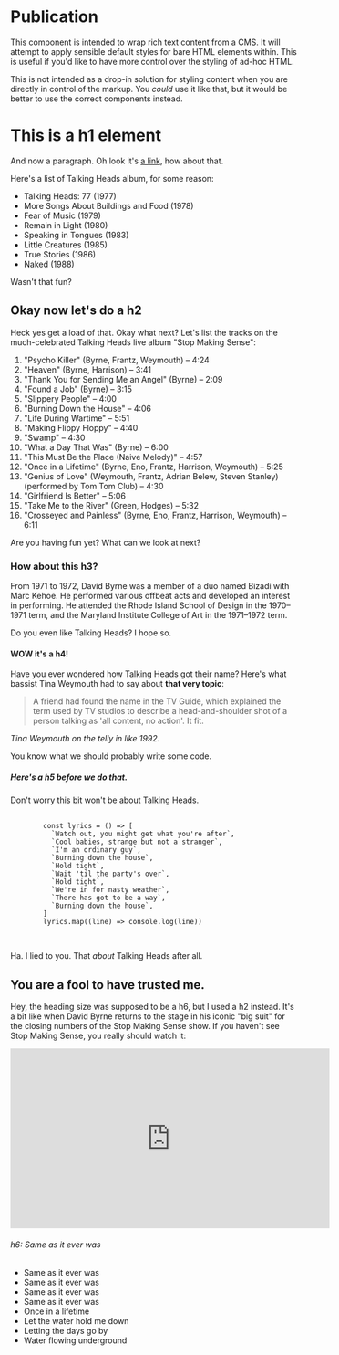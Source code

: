 
<Meta title="Components|Raspberry Pi/Publication" />

# Publication

This component is intended to wrap rich text content from a CMS. It will attempt to apply sensible default styles for bare HTML elements within. This is useful if you'd like to have more control over the styling of ad-hoc HTML.

This is not intended as a drop-in solution for styling content when you are directly in control of the markup. You *could* use it like that, but it would be better to use the correct components instead.

<Story name="Default">
  <div class="sc-rp-publication">
    <h1>This is a h1 element</h1>
    <p>And now a paragraph. Oh look it's <a href="#">a link</a>, how about that.</p>
    <p>Here's a list of Talking Heads album, for some reason:</p>
    <ul>
      <li>Talking Heads: 77 (1977)</li>
      <li>More Songs About Buildings and Food (1978)</li>
      <li>Fear of Music (1979)</li>
      <li>Remain in Light (1980)</li>
      <li>Speaking in Tongues (1983)</li>
      <li>Little Creatures (1985)</li>
      <li>True Stories (1986)</li>
      <li>Naked (1988)</li>
    </ul>
    <p>Wasn't that fun?</p>
    <h2>Okay now let's do a h2</h2>
    <p>Heck yes get a load of that. Okay what next? Let's list the tracks on the much-celebrated Talking Heads live album "Stop Making Sense":</p>
    <ol>
      <li>"Psycho Killer" (Byrne, Frantz, Weymouth) – 4:24</li>
      <li>"Heaven" (Byrne, Harrison) – 3:41</li>
      <li>"Thank You for Sending Me an Angel" (Byrne) – 2:09</li>
      <li>"Found a Job" (Byrne) – 3:15</li>
      <li>"Slippery People" – 4:00</li>
      <li>"Burning Down the House" – 4:06</li>
      <li>"Life During Wartime" – 5:51</li>
      <li>"Making Flippy Floppy" – 4:40</li>
      <li>"Swamp" – 4:30</li>
      <li>"What a Day That Was" (Byrne) – 6:00</li>
      <li>"This Must Be the Place (Naive Melody)" – 4:57</li>
      <li>"Once in a Lifetime" (Byrne, Eno, Frantz, Harrison, Weymouth) – 5:25</li>
      <li>"Genius of Love" (Weymouth, Frantz, Adrian Belew, Steven Stanley) (performed by Tom Tom Club) – 4:30</li>
      <li>"Girlfriend Is Better" – 5:06</li>
      <li>"Take Me to the River" (Green, Hodges) – 5:32</li>
      <li>"Crosseyed and Painless" (Byrne, Eno, Frantz, Harrison, Weymouth) – 6:11</li>
    </ol>
    <p>Are you having fun yet? What can we look at next?</p>
    <h3>How about this h3?</h3>
    <p>From 1971 to 1972, David Byrne was a member of a duo named Bizadi with Marc Kehoe. He performed various offbeat acts and developed an interest in performing. He attended the Rhode Island School of Design in the 1970–1971 term, and the Maryland Institute College of Art in the 1971–1972 term.</p>
    <p>Do you even like Talking Heads? I hope so.</p>
    <h4>WOW it's a h4!</h4>
    <p>Have you ever wondered how Talking Heads got their name? Here's what bassist Tina Weymouth had to say about <strong>that very topic</strong>:</p>
    <blockquote>A friend had found the name in the TV Guide, which explained the term used by TV studios to describe a head-and-shoulder shot of a person talking as 'all content, no action'. It fit.</blockquote>
    <cite>Tina Weymouth on the telly in like 1992.</cite>
    <p>You know what we should probably write some code.</p>
    <h5>Here's a h5 before we do that.</h5>
    <p>Don't worry this bit won't be about Talking Heads.</p>
    <pre>
      <code>
        const lyrics = () => [
          `Watch out, you might get what you're after`,
          `Cool babies, strange but not a stranger`,
          `I'm an ordinary guy`,
          `Burning down the house`,
          `Hold tight`,
          `Wait 'til the party's over`,
          `Hold tight`,
          `We're in for nasty weather`,
          `There has got to be a way`,
          `Burning down the house`,
        ]
        lyrics.map((line) => console.log(line))
      </code>
    </pre>
    <p>Ha. I lied to you. That <em>about</em> Talking Heads after all.</p>
    <h2>You are a fool to have trusted me.</h2>
    <p>Hey, the heading size was supposed to be a h6, but I used a h2 instead. It's a bit like when David Byrne returns to the stage in his iconic "big suit" for the closing numbers of the Stop Making Sense show. If you haven't see Stop Making Sense, you really should watch it:</p>
    <iframe width="560" height="315" src="https://www.youtube-nocookie.com/embed/4xL7Ilh1DFI" frameborder="0" allow="accelerometer; autoplay; encrypted-media; gyroscope; picture-in-picture" allowfullscreen></iframe>
    <h6>h6: Same as it ever was</h6>
    <ul>
      <li>Same as it ever was</li>
      <li>Same as it ever was</li>
      <li>Same as it ever was</li>
      <li>Same as it ever was</li>
      <li>Once in a lifetime</li>
      <li>Let the water hold me down</li>
      <li>Letting the days go by</li>
      <li>Water flowing underground</li>
    </ul>
  </div>
</Story>
